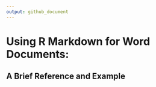 ```yaml
---
output: github_document
---
```


# Using R Markdown for Word Documents:
## A Brief Reference and Example

